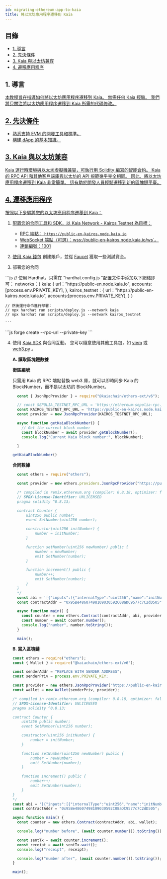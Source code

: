```yaml
---
id: migrating-ethereum-app-to-kaia
title: 將以太坊應用程序遷移到 Kaia
---
```



## 目錄<a href="#table-of-contents" id="table-of-contents" />

* [1. 導言](#1-introduction)
* [2. 先決條件](#2-prerequisites)
* [3. Kaia 與以太坊兼容](#2-kaia-has-ethereum-compatibility)
* [4. 遷移應用程序](#4-migrate-app)

## 1. 導言<a href="#1-introduction" id="1-introduction" />

本教程旨在指導如何將以太坊應用程序遷移到 Kaia。 無需任何 Kaia 經驗。 我們將只關注將以太坊應用程序遷移到 Kaia 所需的代碼修改。

## 2. 先決條件<a href="#2-prerequisites" id="2-prerequisites" />

* 熟悉支持 EVM 的開發工具和標準。
* 構建 dApp 的基本知識。

## 3. Kaia 與以太坊兼容<a href="#2-kaia-has-ethereum-compatibility" id="2-kaia-has-ethereum-compatibility" />

Kaia 運行時環境與以太坊虛擬機兼容，可執行用 Solidity 編寫的智能合約。 Kaia 的 RPC API 和其他客戶端庫與以太坊的 API 規範幾乎完全相同。 因此，將以太坊應用程序遷移到 Kaia 非常簡單。 這有助於開發人員輕鬆遷移到新的區塊鏈平臺。

## 4. 遷移應用程序<a href="#2-migrate-app" id="2-nigrate-app" />

按照以下步驟將您的以太坊應用程序遷移到 Kaia：

1. 配置您的合同工具和 SDK，以 Kaia Network - Kairos Testnet 為目標：
   * RPC 端點： `https://public-en-kairos.node.kaia.io`
   * WebSocket 端點（可選）：wss://public-en-kairos.node.kaia.io/ws\`。
   * 連鎖編號：1001

2. 使用 [Kaia 錢包](https://www.kaiawallet.io/) 創建賬戶，並從 [Faucet](https://faucet.kaia.io) 獲取一些測試資金。

3. 部署您的合同

<Tabs>
  <TabItem value="硬帽" label="硬禮帽">
    ```js
    // 使用 Hardhat，只需在 "hardhat.config.js "配置文件中添加以下網絡即可：
    networks：{
    	kaia: {
    	  url："https://public-en.node.kaia.io",
    		accounts:[process.env.PRIVATE_KEY],
      },
    	kairos_testnet：{
    		url："https://public-en-kairos.node.kaia.io", 
    		accounts:[process.env.PRIVATE_KEY],
    	}
    }

    // 然後運行命令進行部署：
    // npx hardhat run scripts/deploy.js --network kaia
    // npx hardhat run scripts/deploy.js --network kairos_testnet

    ```
  </TabItem>

  <TabItem value="鑄造廠" label="鑄造廠">
    ```js
    forge create --rpc-url<rpc_url> --private-key<private_key> <path_to_contract> 
    ```
  </TabItem>
</Tabs>

4. 使用 [Kaia SDK](https://github.com/kaiachain/kaia-sdk) 與合同互動。 您可以隨意使用其他工具包，如 [viem](../../references/sdk/viem/viem.md) 或 [web3.py](../../references/sdk/web3py-ext/getting-started.md) 。

   **A. 讀取區塊鏈數據**

   **街區編號**

   只需用 Kaia 的 RPC 端點替換 web3 庫，就可以即時同步 Kaia 的 BlockNumber，而不是以太坊的 BlockNumber。

   ```js
     const { JsonRpcProvider } = require("@kaiachain/ethers-ext/v6");

     // const SEPOLIA_TESTNET_RPC_URL = 'https://ethereum-sepolia-rpc.publicnode.com'
     const KAIROS_TESTNET_RPC_URL = 'https://public-en-kairos.node.kaia.io/'
     const provider = new JsonRpcProvider(KAIROS_TESTNET_RPC_URL);

     async function getKaiaBlockNumber() {
       // Get the current block number
       const blockNumber = await provider.getBlockNumber();
       console.log("Current Kaia block number:", blockNumber);

     }

   getKaiaBlockNumber()

   ```

   **合同數據**

   ```js
     const ethers = require("ethers");

     const provider = new ethers.providers.JsonRpcProvider("https://public-en-kairos.node.kaia.io");

     /* compiled in remix.ethereum.org (compiler: 0.8.18, optimizer: false)
     // SPDX-License-Identifier: UNLICENSED
     pragma solidity ^0.8.13;

     contract Counter {
         uint256 public number;
         event SetNumber(uint256 number);

         constructor(uint256 initNumber) {
             number = initNumber;
         }

         function setNumber(uint256 newNumber) public {
             number = newNumber;
             emit SetNumber(number);
         }

         function increment() public {
             number++;
             emit SetNumber(number);
         }
     }
     */
     const abi = '[{"inputs":[{"internalType":"uint256","name":"initNumber","type":"uint256"}],"stateMutability":"nonpayable","type":"constructor"},{"anonymous":false,"inputs":[{"indexed":false,"internalType":"uint256","name":"number","type":"uint256"}],"name":"SetNumber","type":"event"},{"inputs":[],"name":"increment","outputs":[],"stateMutability":"nonpayable","type":"function"},{"inputs":[],"name":"number","outputs":[{"internalType":"uint256","name":"","type":"uint256"}],"stateMutability":"view","type":"function"},{"inputs":[{"internalType":"uint256","name":"newNumber","type":"uint256"}],"name":"setNumber","outputs":[],"stateMutability":"nonpayable","type":"function"}]';
     const contractAddr = "0x95Be48607498109030592C08aDC9577c7C2dD505";

     async function main() {
       const counter = new ethers.Contract(contractAddr, abi, provider);
       const number = await counter.number();
       console.log("number", number.toString());
     }

     main();
   ```

   **B. 寫入區塊鏈**

   ```js
   const ethers = require("ethers");
   const { Wallet } = require("@kaiachain/ethers-ext/v6");

   const senderAddr = "REPLACE WITH SENDER ADDRESS";
   const senderPriv = process.env.PRIVATE_KEY;

   const provider = new ethers.JsonRpcProvider("https://public-en-kairos.node.kaia.io");
   const wallet = new Wallet(senderPriv, provider);

   /* compiled in remix.ethereum.org (compiler: 0.8.18, optimizer: false)
   // SPDX-License-Identifier: UNLICENSED
   pragma solidity ^0.8.13;

   contract Counter {
       uint256 public number;
       event SetNumber(uint256 number);

       constructor(uint256 initNumber) {
           number = initNumber;
       }

       function setNumber(uint256 newNumber) public {
           number = newNumber;
           emit SetNumber(number);
       }

       function increment() public {
           number++;
           emit SetNumber(number);
       }
   }
   */
   const abi = '[{"inputs":[{"internalType":"uint256","name":"initNumber","type":"uint256"}],"stateMutability":"nonpayable","type":"constructor"},{"anonymous":false,"inputs":[{"indexed":false,"internalType":"uint256","name":"number","type":"uint256"}],"name":"SetNumber","type":"event"},{"inputs":[],"name":"increment","outputs":[],"stateMutability":"nonpayable","type":"function"},{"inputs":[],"name":"number","outputs":[{"internalType":"uint256","name":"","type":"uint256"}],"stateMutability":"view","type":"function"},{"inputs":[{"internalType":"uint256","name":"newNumber","type":"uint256"}],"name":"setNumber","outputs":[],"stateMutability":"nonpayable","type":"function"}]';
   const contractAddr = "0x95Be48607498109030592C08aDC9577c7C2dD505";

   async function main() {
     const counter = new ethers.Contract(contractAddr, abi, wallet);

     console.log("number before", (await counter.number()).toString());

     const sentTx = await counter.increment();
     const receipt = await sentTx.wait();
     console.log("receipt", receipt);

     console.log("number after", (await counter.number()).toString());
   }

   main();

   ```
